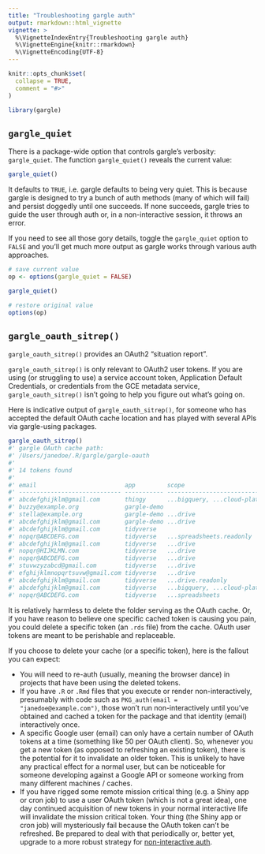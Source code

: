 ```yaml
---
title: "Troubleshooting gargle auth"
output: rmarkdown::html_vignette
vignette: >
  %\VignetteIndexEntry{Troubleshooting gargle auth}
  %\VignetteEngine{knitr::rmarkdown}
  %\VignetteEncoding{UTF-8}
---
```


```r
knitr::opts_chunk$set(
  collapse = TRUE,
  comment = "#>"
)
```

```r
library(gargle)
```

## `gargle_quiet`

There is a package-wide option that controls gargle's verbosity: `gargle_quiet`. The function `gargle_quiet()` reveals the current value:

```r
gargle_quiet()
```

It defaults to `TRUE`, i.e. gargle defaults to being very quiet. This is because gargle is designed to try a bunch of auth methods (many of which will fail) and persist doggedly until one succeeds. If none succeeds, gargle tries to guide the user through auth or, in a non-interactive session, it throws an error.

If you need to see all those gory details, toggle the `gargle_quiet` option to `FALSE` and you'll get much more output as gargle works through various auth approaches.

```r
# save current value
op <- options(gargle_quiet = FALSE)

gargle_quiet()

# restore original value
options(op)
```

## `gargle_oauth_sitrep()`

`gargle_oauth_sitrep()` provides an OAuth2 "situation report".

`gargle_oauth_sitrep()` is only relevant to OAuth2 user tokens. If you are using (or struggling to use) a service account token, Application Default Credentials, or credentials from the GCE metadata service, `gargle_oauth_sitrep()` isn't going to help you figure out what's going on.

Here is indicative output of `gargle_oauth_sitrep()`, for someone who has accepted the default OAuth cache location and has played with several APIs via gargle-using packages.

```r
gargle_oauth_sitrep()
#' gargle OAuth cache path:
#' /Users/janedoe/.R/gargle/gargle-oauth
#' 
#' 14 tokens found
#' 
#' email                         app         scope                          hash...   
#' ----------------------------- ----------- ------------------------------ ----------
#' abcdefghijklm@gmail.com       thingy      ...bigquery, ...cloud-platform 128f9cc...
#' buzzy@example.org             gargle-demo                                15acf95...
#' stella@example.org            gargle-demo ...drive                       4281945...
#' abcdefghijklm@gmail.com       gargle-demo ...drive                       48e7e76...
#' abcdefghijklm@gmail.com       tidyverse                                  69a7353...
#' nopqr@ABCDEFG.com             tidyverse   ...spreadsheets.readonly       86a70b9...
#' abcdefghijklm@gmail.com       tidyverse   ...drive                       d9443db...
#' nopqr@HIJKLMN.com             tidyverse   ...drive                       d9443db...
#' nopqr@ABCDEFG.com             tidyverse   ...drive                       d9443db...
#' stuvwzyzabcd@gmail.com        tidyverse   ...drive                       d9443db...
#' efghijklmnopqrtsuvw@gmail.com tidyverse   ...drive                       d9443db...
#' abcdefghijklm@gmail.com       tidyverse   ...drive.readonly              ecd11fa...
#' abcdefghijklm@gmail.com       tidyverse   ...bigquery, ...cloud-platform ece63f4...
#' nopqr@ABCDEFG.com             tidyverse   ...spreadsheets                f178dd8...
```

It is relatively harmless to delete the folder serving as the OAuth cache. Or, if you have reason to believe one specific cached token is causing you pain, you could delete a specific token (an `.rds` file) from the cache. OAuth user tokens are meant to be perishable and replaceable.

If you choose to delete your cache (or a specific token), here is the fallout you can expect:

  * You will need to re-auth (usually, meaning the browser dance) in projects
    that have been using the deleted tokens.
  * If you have `.R` or `.Rmd` files that you execute or render
    non-interactively, presumably with code such as
    `PKG_auth(email = "janedoe@example.com")`, those won't run non-interactively
    until you've obtained and cached a token for the package and that
    identity (email) interactively once.
  * A specific Google user (email) can only have a certain number of OAuth
    tokens at a time (something like 50 per OAuth client). So, whenever you get
    a new token (as opposed to refreshing an existing token), there is the
    potential for it to invalidate an older token. This is unlikely to have any
    practical effect for a normal user, but can be noticeable for someone
    developing against a Google API or someone working from many different
    machines / caches.
 *  If you have rigged some remote mission critical thing (e.g. a Shiny app or
    cron job) to use a user OAuth token (which is not a great idea), one day
    continued acquisition of new tokens in your normal interactive life will
    invalidate the mission critical token. Your thing (the Shiny app or cron
    job) will mysteriously fail because the OAuth token can't be refreshed. Be
    prepared to deal with that periodically or, better yet, upgrade to a more
    robust strategy for [non-interactive auth](https://gargle.r-lib.org/articles/non-interactive-auth.html).
